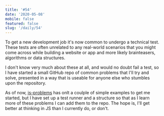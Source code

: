 ```yaml
---
title: '#54'
date: '2020-05-08'
mobile: false
featured: false
slug: '/daily/54'
---
```


To get a new development job it's now common to undergo a technical test. These tests are often unrelated to any real-world scenarios that you might come across while building a website or app and more likely brainteasers, algorithms or data structures.

I don't know very much about these at all, and would no doubt fail a test, so I have started a small GitHub repo of common problems that I'll try and solve, presented in a way that is useable for anyone else who stumbles upon the repository.

As of now, [js-problems](https://github.com/alanshortis/js-problems) has onlt a coulple of simple examples to get me started, but I have set up a test runner and a structure so that as I learn more of these problems I can add them to the repo. The hope is, I'll get better at thinking in JS than I currently do, or don't.
